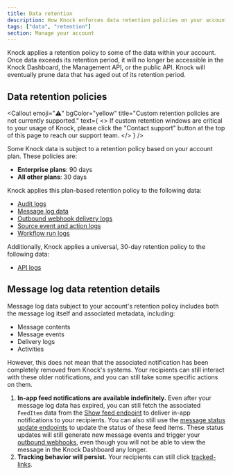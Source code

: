 ```yaml
---
title: Data retention
description: How Knock enforces data retention policies on your account.
tags: ["data", "retention"]
section: Manage your account
---
```


Knock applies a retention policy to some of the data within your account. Once data exceeds its retention period, it will no longer be accessible in the Knock Dashboard, the Management API, or the public API. Knock will eventually prune data that has aged out of its retention period.

## Data retention policies

<Callout
  emoji="⚠️"
  bgColor="yellow"
  title="Custom retention policies are not currently supported."
  text={
    <>
      If custom retention windows are critical to your usage of Knock, please
      click the "Contact support" button at the top of this page to reach our
      support team.
    </>
  }
/>

Some Knock data is subject to a retention policy based on your account plan. These policies are:

- **Enterprise plans**: 90 days
- **All other plans**: 30 days

Knock applies this plan-based retention policy to the following data:

- [Audit logs](/manage-your-account/audit-logs)
- [Message log data](/concepts/messages)
- [Outbound webhook delivery logs](/developer-tools/outbound-webhooks/overview#reading-webhook-delivery-logs)
- [Source event and action logs](/integrations/sources/overview#logging)
- [Workflow run logs](/send-notifications/debugging-workflows#accessing-the-workflow-debugger)

Additionally, Knock applies a universal, 30-day retention policy to the following data:

- [API logs](/developer-tools/api-logs)

## Message log data retention details

Message log data subject to your account's retention policy includes both the message log itself and associated metadata, including:

- Message contents
- Message events
- Delivery logs
- Activities

However, this does not mean that the associated notification has been completely removed from Knock's systems. Your recipients can still interact with these older notifications, and you can still take some specific actions on them.

1. **In-app feed notifications are available indefinitely.** Even after your message log data has expired, you can still fetch the associated `FeedItem` data from the [Show feed endpoint](/api-reference/users/feeds/list_items) to deliver in-app notifications to your recipients. You can also still use the [message status update endpoints](/api-reference/messages/) to update the status of these feed items. These status updates will still generate new message events and trigger your [outbound webhooks](/developer-tools/outbound-webhooks/overview), even though you will not be able to view the message in the Knock Dashboard any longer.
2. **Tracking behavior will persist.** Your recipients can still click [tracked-links](/send-notifications/tracking#link-click-tracking).
